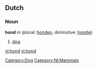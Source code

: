 ==Dutch==
=== Noun ===
'''hond''' ''m'' (plural: [[honden]], diminutive: [[hondje]])

#[[dog]].

[[nl:hond]]
[[vi:hond]]
[[Category:Dog]] [[Category:Nl:Mammals]]